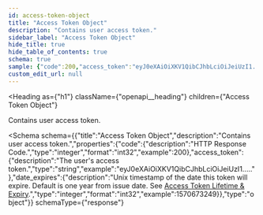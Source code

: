 ```yaml
---
id: access-token-object
title: "Access Token Object"
description: "Contains user access token."
sidebar_label: "Access Token Object"
hide_title: true
hide_table_of_contents: true
schema: true
sample: {"code":200,"access_token":"eyJ0eXAiOiXKV1QibCJhbLciOiJeiUzI1.....","date_expires":1570673249}
custom_edit_url: null
---
```



<Heading
  as={"h1"}
  className={"openapi__heading"}
  children={"Access Token Object"}
>
</Heading>



Contains user access token.

<Schema
  schema={{"title":"Access Token Object","description":"Contains user access token.","properties":{"code":{"description":"HTTP Response Code.","type":"integer","format":"int32","example":200},"access_token":{"description":"The user's access token.","type":"string","example":"eyJ0eXAiOiXKV1QibCJhbLciOiJeiUzI1....."},"date_expires":{"description":"Unix timestamp of the date this token will expire. Default is one year from issue date. See [Access Token Lifetime & Expiry](/restapi/docs/making-requests).","type":"integer","format":"int32","example":1570673249}},"type":"object"}}
  schemaType={"response"}
>
  
</Schema>
            